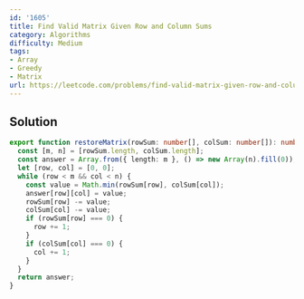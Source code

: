 ```yaml
---
id: '1605'
title: Find Valid Matrix Given Row and Column Sums
category: Algorithms
difficulty: Medium
tags:
- Array
- Greedy
- Matrix
url: https://leetcode.com/problems/find-valid-matrix-given-row-and-column-sums
---
```


## Solution

```typescript filename="solution.ts" copy
export function restoreMatrix(rowSum: number[], colSum: number[]): number[][] {
  const [m, n] = [rowSum.length, colSum.length];
  const answer = Array.from({ length: m }, () => new Array(n).fill(0));
  let [row, col] = [0, 0];
  while (row < m && col < n) {
    const value = Math.min(rowSum[row], colSum[col]);
    answer[row][col] = value;
    rowSum[row] -= value;
    colSum[col] -= value;
    if (rowSum[row] === 0) {
      row += 1;
    }
    if (colSum[col] === 0) {
      col += 1;
    }
  }
  return answer;
}
```

